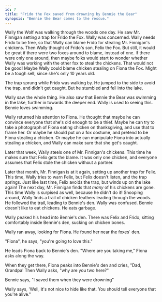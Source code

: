 ```yaml
---
id: 7
title: "Frido the Fox saved from drowning by Bennie the Bear"
synopsis: "Bennie the Bear comes to the rescue."
---
```


Wally the Wolf was walking through the woods one day.
He saw Mr. Finnigan setting a trap for Frido the Fox.
Wally was concerned.
Wally needs Frido to be free, so that Wally can blame Frido for stealing Mr. Finnigan's chickens.
Then Wally thought of Frido's son, Felix the Fox.
But still, it would be great if there were two foxes around to blame, instead of one.
If there were only one around, then maybe folks would start to wonder whether Wally was working with the other fox to steal the chickens.
That would not be good! Maybe Wally could blame chicken stealing on Fiona the Fox.
Might be a tough sell, since she's only 10 years old.

The trap sprung while Frido was walking by.
He jumped to the side to avoid the trap, and didn't get caught.
But he stumbled and fell into the lake.

Wally saw the whole thing.
He also saw that Bennie the Bear was swimming in the lake, further in towards the deeper end.
Wally is used to seeing this.
Bennie loves swimming.

Wally returned his attention to Fiona.
He thought that maybe he can convince everyone that she's old enough to be a thief.
Maybe he can try to take a photograph of Fiona eating chicken on thanksgiving, and use that to frame her.
Or maybe he should put on a fox costume, and pretend to be Fiona stealing a chicken.
Or maybe he can manipulate Fiona into actually stealing a chicken, and Wally can make sure that she get's caught.

Later that week, Wally steels one of Mr. Finnigan's chickens.
This time he makes sure that Felix gets the blame.
It was only one chicken, and everyone assumes that Felix stole the chicken without a partner.

Later that month, Mr. Finnigan is at it again, setting up another trap for Felix.
This time, Wally tries to warn Felix, but Felix doesn't listen, and the trap springs.
Just like last time, Felix avoids the trap, but winds up on the lake again!
The next day, Mr. Finnigan finds that _many_ of his chickens are gone.
This time Wally is surpised as well, because he didn't do it!
Snooping around, Wally finds a trail of chicken feathers leading through the woods.
He followed the trail, leading to Bennie's den.
Wally was confused.
Bennie doesn't like to eat chickens. He eats garbage.

Wally peaked his head into Bennie's den.
There was Felix and Frido, sitting comfortably inside Bennie's den, sucking on chicken bones.

Wally ran away, looking for Fiona.
He found her near the foxes' den.

"Fiona", he says, "you're going to love this."

He leads Fiona back to Bennie's den. "Where are you taking me," Fiona asks along the way.

When they get there, Fiona peaks into Bennie's den and cries, "Dad, Grandpa! Then Wally asks, "why are you two here?"

Bennie says, "I saved them when they were drowning"

Wally says, 'Well, it's not nice to hide like that. You should tell everyone that you're alive."
